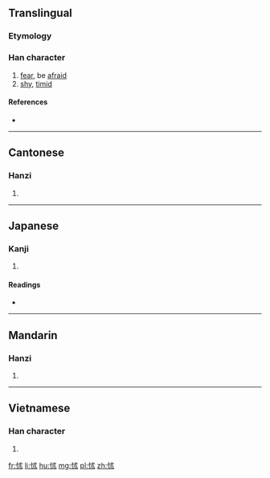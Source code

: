 ==Translingual==

===Etymology===
{{Han compound|心|朮|c1=s|c2=p|t1=heart|ls=psc}}

===Han character===
{{Han char|rn=61|rad=心|as=05|sn=8|four=9309<sub>4</sub>|canj=心戈木 (PID), 心戈十金 (PIJC)|ids=⿰[[忄]][[朮]], ⿰忄[[术]]}}

# [[fear]], be [[afraid]]
# [[shy]], [[timid]]

====References====
* {{Han ref|kx=0382.250|dkj=10498|dj=0712.160|hdz=42284.010|uh=6035|ud=24629|bh=A9C5|bd=43461}}

----

==Cantonese==

===Hanzi===
{{yue-hanzi|jyut=[[zeot1]]|y=jeut1}}

# {{defn|lang=yue|sort=心05}}

----

==Japanese==

===Kanji===
{{ja-kanji|grade=|rs=心05}}

# {{defn|lang=ja|sort=心05}}

====Readings====
* {{ja-readings|on=[[じゅつ]] (jutsu), [[ちゅつ]] (chutsu), [[しゅつ]] (shutsu), [[しゅち]] (shuchi)|kun=[[おそれる]] (osoreru)}}

----

==Mandarin==

===Hanzi===
{{cmn-hanzi|pin=[[chù]] ([[chu4]])|wg=ch'u<sup>4</sup>}}

# {{defn|lang=cmn|sort=心05}}

----

==Vietnamese==

===Han character===
{{vi-readings|rs=心05| hanviet = truột}}

# {{defn|lang=vi|sort=心05}}

[[fr:怵]]
[[li:怵]]
[[hu:怵]]
[[mg:怵]]
[[pl:怵]]
[[zh:怵]]